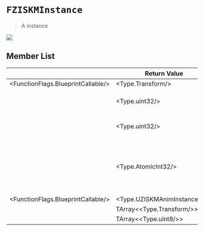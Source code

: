 # `FZISKMInstance`
> A instance

![](/img/docs/api-reference/UZISKMInstancedSkeletalMeshComponent-1.png)



## Member List
| | Return Value | Name | Description |
| - |------------ | ---- | ----------- |
| <FunctionFlags.BlueprintCallable/> | <Type.Transform/> | `Transform` |
| | <Type.uint32/> | `OldLOD` | Written by render thread
| | <Type.uint32/> | `CurrentLOD` | Written by render thread
| | <Type.AtomicInt32/> | `ProxyIdx` | Index of the instance in the render data cache, written by Render Thread
| <FunctionFlags.BlueprintCallable/> | <Type.UZISKMAnimInstancePtr/> | `AnimInstance` |
| | TArray<<Type.Transform/>> | `ComponentSpaceTransformsArray` |
| | TArray<<Type.uint8/>> | `BoneVisibilityStates` |
